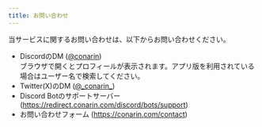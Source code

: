 ```yaml
---
title: お問い合わせ
---
```


当サービスに関するお問い合わせは、以下からお問い合わせください。
- DiscordのDM (<Mention>[@conarin](https://redirect.conarin.com/discord)</Mention>)  
    ブラウザで開くとプロフィールが表示されます。アプリ版を利用されている場合はユーザー名で検索してください。
- Twitter(X)のDM ([@\_conarin\_](https://redirect.conarin.com/x))
- Discord Botのサポートサーバー (https://redirect.conarin.com/discord/bots/support)
- お問い合わせフォーム (https://conarin.com/contact)

